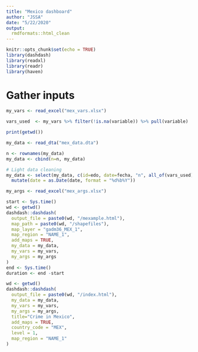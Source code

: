 ```yaml
---
title: "Mexico dashboard"
author: "JSSA"
date: "5/22/2020"
output:
  rmdformats::html_clean
---
```


```r
knitr::opts_chunk$set(echo = TRUE)
library(dashdash)
library(readxl)
library(readr)
library(haven)
```


# Gather inputs

```r

my_vars <- read_excel("mex_vars.xlsx")

vars_used  <- my_vars %>% filter(!is.na(variable)) %>% pull(variable)

print(getwd())

my_data <- read_dta("mex_data.dta")

n <- rownames(my_data)
my_data <- cbind(n=n, my_data)

# Light data cleaning
my_data <- select(my_data, c(id=edo, date=fecha, "n", all_of(vars_used)))  %>%
  mutate(date = as.Date(date, format = "%d%b%Y"))

my_args <- read_excel("mex_args.xlsx")

```

```r
start <- Sys.time()
wd <- getwd()
dashdash::dashdash(
  output_file = paste0(wd, "/mexample.html"),
  map_path = paste0(wd, "/shapefiles"),
  map_layer = "gadm36_MEX_1",
  map_region = "NAME_1",
  add_maps = TRUE,
  my_data = my_data,
  my_vars = my_vars,
  my_args = my_args
)
end <- Sys.time()
duration <- end -start

```

```r
wd <- getwd()
dashdash::dashdash(
  output_file = paste0(wd, "/index.html"),
  my_data = my_data,
  my_vars = my_vars,
  my_args = my_args,
  title="Crime in Mexico",
  add_maps = TRUE,
  country_code = "MEX",
  level = 1,
  map_region = "NAME_1"
)


```

